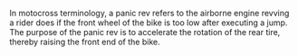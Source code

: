 In motocross terminology, a panic rev refers to the airborne engine revving a rider does if the front wheel of the bike is too low after executing a jump.  The purpose of the panic rev is to accelerate the rotation of the rear tire, thereby raising the front end of the bike.
{{stub}}